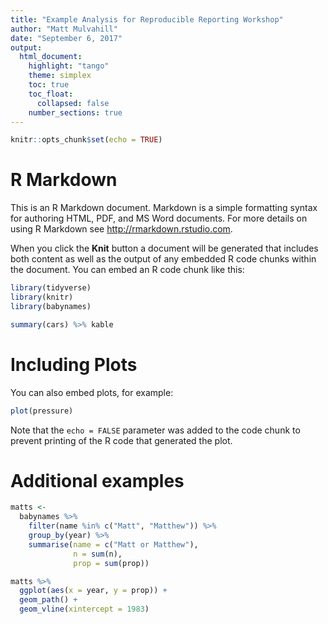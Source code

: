 ```yaml
---
title: "Example Analysis for Reproducible Reporting Workshop"
author: "Matt Mulvahill"
date: "September 6, 2017"
output: 
  html_document:
    highlight: "tango"
    theme: simplex
    toc: true
    toc_float: 
      collapsed: false
    number_sections: true
---
```


```r
knitr::opts_chunk$set(echo = TRUE)
```

# R Markdown

This is an R Markdown document. Markdown is a simple formatting syntax for authoring HTML, PDF, and MS Word documents. For more details on using R Markdown see <http://rmarkdown.rstudio.com>.

When you click the **Knit** button a document will be generated that includes both content as well as the output of any embedded R code chunks within the document. You can embed an R code chunk like this:

```r
library(tidyverse)
library(knitr)
library(babynames)
```

```r
summary(cars) %>% kable
```

# Including Plots

You can also embed plots, for example:

```r
plot(pressure)
```

Note that the `echo = FALSE` parameter was added to the code chunk to prevent printing of the R code that generated the plot.

# Additional examples

```r

matts <- 
  babynames %>% 
    filter(name %in% c("Matt", "Matthew")) %>%
    group_by(year) %>%
    summarise(name = c("Matt or Matthew"),
              n = sum(n),
              prop = sum(prop)) 


```

```r
matts %>%
  ggplot(aes(x = year, y = prop)) +
  geom_path() +
  geom_vline(xintercept = 1983)
```





